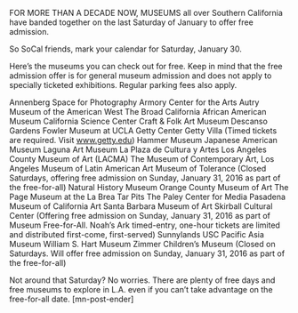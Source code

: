 FOR MORE THAN A DECADE NOW, MUSEUMS all over Southern California have banded together on the last Saturday of January to offer free admission.

So SoCal friends, mark your calendar for Saturday, January 30.

Here’s the museums you can check out for free. Keep in mind that the free admission offer is for general museum admission and does not apply to specially ticketed exhibitions. Regular parking fees also apply.

Annenberg Space for Photography
Armory Center for the Arts
Autry Museum of the American West
The Broad
California African American Museum
California Science Center
Craft &amp; Folk Art Museum
Descanso Gardens
Fowler Museum at UCLA
Getty Center
Getty Villa (Timed tickets are required. Visit www.getty.edu)
Hammer Museum
Japanese American Museum
Laguna Art Museum
La Plaza de Cultura y Artes
Los Angeles County Museum of Art (LACMA)
The Museum of Contemporary Art, Los Angeles
Museum of Latin American Art
Museum of Tolerance (Closed Saturdays, offering free admission on Sunday, January 31, 2016 as part of the free-for-all)
Natural History Museum
Orange County Museum of Art
The Page Museum at the La Brea Tar Pits
The Paley Center for Media
Pasadena Museum of California Art
Santa Barbara Museum of Art
Skirball Cultural Center (Offering free admission on Sunday, January 31, 2016 as part of Museum Free-for-All.
Noah’s Ark timed-entry, one-hour tickets are limited and distributed first-come, first-served)
Sunnylands
USC Pacific Asia Museum
William S. Hart Museum
Zimmer Children’s Museum (Closed on Saturdays. Will offer free admission on Sunday, January 31, 2016 as part of the free-for-all)

Not around that Saturday? No worries. There are plenty of free days and free museums to explore in L.A. even if you can’t take advantage on the free-for-all date. [mn-post-ender]